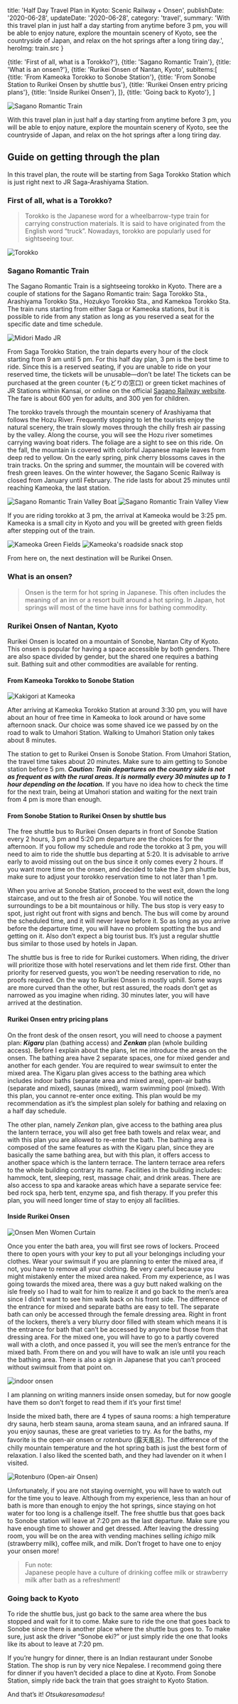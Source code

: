 

  title: 'Half Day Travel Plan in Kyoto: Scenic Railway + Onsen',
  publishDate: '2020-06-28',
  updateDate: '2020-06-28',
  category: 'travel',
  summary: 'With this travel plan in just half a day starting from anytime before 3 pm, you will be able to enjoy nature, explore the mountain scenery of Kyoto, see the countryside of Japan, and relax on the hot springs after a long tiring day.',
  heroImg: train.src
}

  {title: 'First of all, what is a Torokko?'},
  {title: 'Sagano Romantic Train'},
  {title: 'What is an onsen?'},
  {title: 'Rurikei Onsen of Nantan, Kyoto',
  subItems:[
      {title: 'From Kameoka Torokko to Sonobe Station'},
      {title: 'From Sonobe Station to Rurikei Onsen by shuttle bus'},
      {title: 'Rurikei Onsen entry pricing plans'},
      {title: 'Inside Rurikei Onsen'},
  ]},
  {title: 'Going back to Kyoto'},
]



<img src={train} alt="Sagano Romantic Train" type="imgBlock" />

With this travel plan in just half a day starting from anytime before 3 pm, you will be able to enjoy nature, explore the mountain scenery of Kyoto, see the countryside of Japan, and relax on the hot springs after a long tiring day.

## Guide on getting through the plan

In this travel plan, the route will be starting from Saga Torokko Station which is just right next to JR Saga-Arashiyama Station.

### First of all, what is a Torokko?

>Torokko is the Japanese word for a wheelbarrow-type train for carrying construction materials. It is said to have originated from the English word “truck”. Nowadays, torokko are popularly used for sightseeing tour.

<img src={torokko} alt="Torokko" width={491} height={327} type="imgBlock" />

### Sagano Romantic Train

The Sagano Romantic Train is a sightseeing torokko in Kyoto. There are a couple of stations for the Sagano Romantic train: Saga Torokko Sta., Arashiyama Torokko Sta., Hozukyo Torokko Sta., and Kamekoa Torokko Sta. The train runs starting from either Saga or Kameoka stations, but it is possible to ride from any station as long as you reserved a seat for the specific date and time schedule.

<img src={midori} alt="Midori Mado JR" width={150} height={150} type="imgRight"/>

From Saga Torokko Station, the train departs every hour of the clock starting from 9 am until 5 pm. For this half day plan, 3 pm is the best time to ride. Since this is a reserved seating, if you are unable to ride on your reserved time, the tickets will be unusable—don’t be late! The tickets can be purchased at the green counter (もどりの窓口) or green ticket machines of JR Stations within Kansai, or online on the official [Sagano Railway website](https://www.sagano-kanko.co.jp/en/reserve.php). The fare is about 600 yen for adults, and 300 yen for children. 


The torokko travels through the mountain scenery of Arashiyama that follows the Hozu River. Frequently stopping to let the tourists enjoy the natural scenery, the train slowly moves through the chilly fresh air passing by the valley. Along the course, you will see the Hozu river sometimes carrying waving boat riders. The foliage are a sight to see on this ride. On the fall, the mountain is covered with colorful Japanese maple leaves from deep red to yellow. On the early spring, pink cherry blossoms caves in the train tracks. On the spring and summer, the mountain will be covered with fresh green leaves. On the winter however, the Sagano Scenic Railway is closed from January until February. The ride lasts for about 25 minutes until reaching Kameoka, the last station.

<img src={boat} alt="Sagano Romantic Train Valley Boat" caption="Boat down the Valley" type="imgBlock" />
<img src={view} alt="Sagano Romantic Train Valley View" caption="Sagano Train View" type="imgBlock" />

If you are riding torokko at 3 pm, the arrival at Kameoka would be 3:25 pm. Kameoka is a small city in Kyoto and you will be greeted with green fields after stepping out of the train.

<div className="imgGallery">
  <img src={kameoka} alt="Kameoka Green Fields" />
  <img src={kameoka2} alt="Kameoka's roadside snack stop" />
</div>

From here on, the next destination will be Rurikei Onsen.

### What is an onsen?

>Onsen is the term for hot spring in Japanese. This often includes the meaning of an inn or a resort built around a hot spring. In Japan, hot springs will most of the time have inns for bathing commodity.

### Rurikei Onsen of Nantan, Kyoto

Rurikei Onsen is located on a mountain of Sonobe, Nantan City of Kyoto. This onsen is popular for having a space accessible by both genders. There are also space divided by gender, but the shared one requires a bathing suit. Bathing suit and other commodities are available for renting.

#### From Kameoka Torokko to Sonobe Station

<img src={kakigori} alt="Kakigori at Kameoka" width={216} height={288} type="imgLeft"/>

After arriving at Kameoka Torokko Station at around 3:30 pm, you will have about an hour of free time in Kameoka to look around or have some afternoon snack. Our choice was some shaved ice we passed by on the road to walk to Umahori Station. Walking to Umahori Station only takes about 8 minutes.

The station to get to Rurikei Onsen is Sonobe Station. From Umahori Station, the travel time takes about 20 minutes. Make sure to aim getting to Sonobe station before 5 pm. ***Caution: Train departures on the country side is not as frequent as with the rural areas. It is normally every 30 minutes up to 1 hour depending on the location.*** If you have no idea how to check the time for the next train, being at Umahori station and waiting for the next train from 4 pm is more than enough.

#### From Sonobe Station to Rurikei Onsen by shuttle bus

The free shuttle bus to Rurikei Onsen departs in front of Sonobe Station every 2 hours, 3 pm and 5:20 pm departure are the choices for the afternoon. If you follow my schedule and rode the torokko at 3 pm, you will need to aim to ride the shuttle bus departing at 5:20. It is advisable to arrive early to avoid missing out on the bus since it only comes every 2 hours. If you want more time on the onsen, and decided to take the 3 pm shuttle bus, make sure to adjust your torokko reservation time to not later than 1 pm.

When you arrive at Sonobe Station, proceed to the west exit, down the long staircase, and out to the fresh air of Sonobe. You will notice the surroundings to be a bit mountainous or hilly. The bus stop is very easy to spot, just right out front with signs and bench. The bus will come by around the scheduled time, and it will never leave before it. So as long as you arrive before the departure time, you will have no problem spotting the bus and getting on it. Also don’t expect a big tourist bus. It’s just a regular shuttle bus similar to those used by hotels in Japan.

The shuttle bus is free to ride for Rurikei customers. When riding, the driver will prioritize those with hotel reservations and let them ride first. Other than priority for reserved guests, you won’t be needing reservation to ride, no proofs required. On the way to Rurikei Onsen is mostly uphill. Some ways are more curved than the other, but rest assured, the roads don’t get as narrowed as you imagine when riding. 30 minutes later, you will have arrived at the destination.

#### Rurikei Onsen entry pricing plans

On the front desk of the onsen resort, you will need to choose a payment plan: ***Kigaru*** plan (bathing access) and ***Zenkan*** plan (whole building access). Before I explain about the plans, let me introduce the areas on the onsen. The bathing area have 2 separate spaces, one for mixed gender and another for each gender. You are required to wear swimsuit to enter the mixed area. The Kigaru plan gives access to the bathing area which includes indoor baths (separate area and mixed area), open-air baths (separate and mixed), saunas (mixed), warm swimming pool (mixed). With this plan, you cannot re-enter once exiting. This plan would be my recommendation as it’s the simplest plan solely for bathing and relaxing on a half day schedule.

The other plan, namely *Zenkan* plan, give access to the bathing area plus the lantern terrace, you will also get free bath towels and relax wear, and with this plan you are allowed to re-enter the bath. The bathing area is composed of the same features as with the Kigaru plan, since they are basically the same bathing area, but with this plan, it offers access to another space which is the lantern terrace. The lantern terrace area refers to the whole building contrary its name. Facilities in the building includes: hammock, tent, sleeping, rest, massage chair, and drink areas. There are also access to spa and karaoke areas which have a separate service fee: bed rock spa, herb tent, enzyme spa, and fish therapy. If you prefer this plan, you will need longer time of stay to enjoy all facilities.

#### Inside Rurikei Onsen

<img src={onsenGender} alt="Onsen Men Women Curtain"  width={183} height={195} type="imgRight" />

Once you enter the bath area, you will first see rows of lockers. Proceed there to open yours with your key to put all your belongings including your clothes. Wear your swimsuit if you are planning to enter the mixed area, if not, you have to remove all your clothing. Be very careful because you might mistakenly enter the mixed area naked. From my experience, as I was going towards the mixed area, there was a guy butt naked walking on the isle freely so I had to wait for him to realize it and go back to the men’s area since I didn’t want to see him walk back on his front side. The difference of the entrance for mixed and separate baths are easy to tell. The separate bath can only be accessed through the female dressing area. Right in front of the lockers, there’s a very blurry door filled with steam which means it is the entrance for bath that can’t be accessed by anyone but those from that dressing area. For the mixed one, you will have to go to a partly covered wall with a cloth, and once passed it, you will see the men’s entrance for the mixed bath. From there on and you will have to walk an isle until you reach the bathing area. There is also a sign in Japanese that you can’t proceed without swimsuit from that point on.

<img src={onsen} alt="indoor onsen" caption="indoor onsen" type="imgBlock" />

I am planning on writing manners inside onsen someday, but for now google have them so don’t forget to read them if it’s your first time!

Inside the mixed bath, there are 4 types of sauna rooms: a high temperature dry sauna, herb steam sauna, aroma steam sauna, and an infrared sauna. If you enjoy saunas, these are great varieties to try. As for the baths, my favorite is the open-air onsen or *rotenburo* (露天風呂). The difference of the chilly mountain temperature and the hot spring bath is just the best form of relaxation. I also liked the scented bath, and they had lavender on it when I visited.

<img src={rotenburo} alt="Rotenburo (Open-air Onsen)" caption="Rotenburo (Open-air Onsen)" type="imgBlock" />

Unfortunately, if you are not staying overnight, you will have to watch out for the time you to leave. Although from my experience, less than an hour of bath is more than enough to enjoy the hot springs, since staying on hot water for too long is a challenge itself. The free shuttle bus that goes back to Sonobe station will leave at 7:20 pm as the last departure. Make sure you have enough time to shower and get dressed. After leaving the dressing room, you will be on the area with vending machines selling *ichigo* milk (strawberry milk), coffee milk, and milk. Don’t froget to have one to enjoy your onsen more!

>Fun note:  
>Japanese people have a culture of drinking coffee milk or strawberry milk after bath as a refreshment!

### Going back to Kyoto

To ride the shuttle bus, just go back to the same area where the bus stopped and wait for it to come. Make sure to ride the one that goes back to Sonobe since there is another place where the shuttle bus goes to. To make sure, just ask the driver “Sonobe eki?” or just simply ride the one that looks like its about to leave at 7:20 pm.

If you’re hungry for dinner, there is an Indian restaurant under Sonobe Station. The shop is run by very nice Nepalese. I recommend going there for dinner if you haven’t decided a place to dine at Kyoto. From Sonobe Station, simply ride back the train that goes straight to Kyoto Station.

And that’s it! *Otsukaresamadesu*!